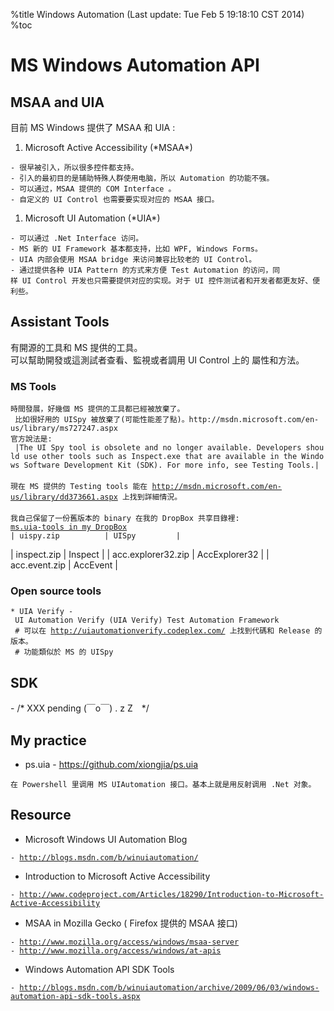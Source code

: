 %title Windows Automation (Last update: Tue Feb  5 19:18:10 CST 2014)
%toc

= MS Windows Automation API =
== MSAA and UIA ==
目前 MS Windows 提供了 MSAA 和 UIA :
# Microsoft Active Accessibility (*MSAA*)
 - 很早被引入，所以很多控件都支持。
 - 引入的最初目的是辅助特殊人群使用电脑，所以 Automation 的功能不强。
 - 可以通过，MSAA 提供的 COM Interface 。
 - 自定义的 UI Control 也需要要实现对应的 MSAA 接口。
# Microsoft UI Automation (*UIA*)
 - 可以通过 .Net Interface 访问。
 - MS 新的 UI Framework 基本都支持，比如 WPF, Windows Forms。
 - UIA 内部会使用 MSAA bridge 来访问兼容比较老的 UI Control。
 - 通过提供各种 UIA Pattern 的方式来方便 Test Automation 的访问，同样 UI Control 开发也只需要提供对应的实现。对于 UI 控件测试者和开发者都更友好、便利些。

==  Assistant Tools ==
有開源的工具和 MS 提供的工具。<br>
可以幫助開發或這測試者查看、監視或者調用 UI Control 上的 屬性和方法。

=== MS Tools ===
 時間發展，好幾個 MS 提供的工具都已經被放棄了。<br>
 比如很好用的 UISpy 被放棄了(可能性能差了點)。http://msdn.microsoft.com/en-us/library/ms727247.aspx 
 官方說法是: <br>
 |The UI Spy tool is obsolete and no longer available. Developers should use other tools such as Inspect.exe that are available in the Windows Software Development Kit (SDK). For more info, see Testing Tools.|
 
 現在 MS 提供的 Testing tools 能在 http://msdn.microsoft.com/en-us/library/dd373661.aspx 上找到詳細情況。<br>

 我自己保留了一份舊版本的 binary 在我的 DropBox 共享目錄裡:  
 [[https://www.dropbox.com/sh/8tpu53m88cskvmp/Zn1gWNfZ1C/dev-tools/ms.uia|ms.uia-tools in my DropBox]] <br>
| uispy.zip          | UISpy         |
| inspect.zip        | Inspect       |
| acc.explorer32.zip | AccExplorer32 |
| acc.event.zip      | AccEvent      |

=== Open source tools ===
 * UIA Verify - UI Automation Verify (UIA Verify) Test Automation Framework 
  # 可以在 http://uiautomationverify.codeplex.com/ 上找到代碼和 Release 的版本。
  # 功能類似於 MS 的 UISpy

== SDK ==
- /* XXX pending  (￣o￣) . z Z　*/

== My practice ==
* ps.uia - https://github.com/xiongjia/ps.uia <br>
 在 Powershell 里调用 MS UIAutomation 接口。基本上就是用反射调用 .Net 对象。

== Resource ==
* Microsoft Windows UI Automation Blog
 - http://blogs.msdn.com/b/winuiautomation/
* Introduction to Microsoft Active Accessibility
 - http://www.codeproject.com/Articles/18290/Introduction-to-Microsoft-Active-Accessibility
* MSAA in Mozilla  Gecko  ( Firefox 提供的 MSAA 接口)
 - http://www.mozilla.org/access/windows/msaa-server 
 - http://www.mozilla.org/access/windows/at-apis 
* Windows Automation API SDK Tools 
 - http://blogs.msdn.com/b/winuiautomation/archive/2009/06/03/windows-automation-api-sdk-tools.aspx
 
